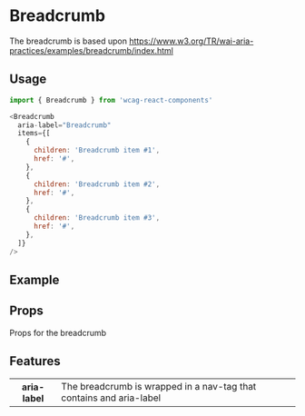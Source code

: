 
<Meta title="documentation/Breadcrumb" />

# Breadcrumb

The breadcrumb is based upon https://www.w3.org/TR/wai-aria-practices/examples/breadcrumb/index.html

## Usage

```javascript
import { Breadcrumb } from 'wcag-react-components'
```

```javascript
<Breadcrumb
  aria-label="Breadcrumb"
  items={[
    {
      children: 'Breadcrumb item #1',
      href: '#',
    },
    {
      children: 'Breadcrumb item #2',
      href: '#',
    },
    {
      children: 'Breadcrumb item #3',
      href: '#',
    },
  ]}
/>
```

## Example

<Canvas>
  <Breadcrumb
    aria-label="Breadcrumb"
    items={[
      {
        children: 'Breadcrumb item #1',
        href: '#',
      },
      {
        children: 'Breadcrumb item #2',
        href: '#',
      },
      {
        children: 'Breadcrumb item #3',
        href: '#',
      },
    ]}
  />
</Canvas>

## Props

Props for the breadcrumb

<ArgsTable of={Breadcrumb} />

## Features

<table>
  <tbody>
    <tr>
      <th>aria-label</th>
      <td>The breadcrumb is wrapped in a nav-tag that contains and aria-label</td>
    </tr>
  </tbody>
</table>
